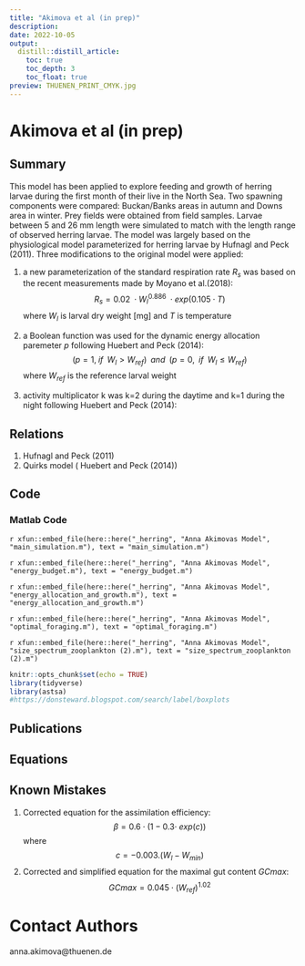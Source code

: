 ```yaml
---
title: "Akimova et al (in prep)"
description:
date: 2022-10-05
output:
  distill::distill_article:
    toc: true
    toc_depth: 3
    toc_float: true
preview: THUENEN_PRINT_CMYK.jpg
---
```


# Akimova et al (in prep) 

## Summary

This model has been applied to explore feeding and growth of herring larvae during the first month of their live in the North Sea. Two spawning components were compared: Buckan/Banks areas in autumn and Downs area in winter. Prey fields were obtained from field samples.  Larvae between 5 and 26 mm length were simulated to match with the length range of observed herring larvae. The model was largely based on the physiological model parameterized for herring larvae by Hufnagl and Peck (2011). Three modifications to the original model were applied:

1) a new parameterization of the standard respiration rate $R_s$ was based on the recent measurements made by  Moyano et al.(2018):
$$
R_s = 0.02\;⋅W_{l}^{0.886}\;⋅exp(0.105⋅T)
$$
 where $W_{l}$ is larval dry weight [mg] and $T$ is temperature
 
2) a Boolean function was used for the dynamic energy allocation paremeter $p$ following Huebert and Peck (2014):
$$
(p=1,\;if \; \;W_l>W_{ref}) \; \;and \; \; (p=0, \; \;if \; \;W_l≤W_{ref})
$$
where $W_{ref}$ is the reference larval weight

3) activity multiplicator k was k=2 during the daytime and k=1 during the night following Huebert and Peck (2014):


## Relations

1) Hufnagl and Peck (2011)
2) Quirks model ( Huebert and Peck (2014))

## Code

### Matlab Code
<div class="contributor_org">
`r xfun::embed_file(here::here("_herring", "Anna Akimovas Model", "main_simulation.m"), text = "main_simulation.m")`
</div>

<div class="contributor_org">
`r xfun::embed_file(here::here("_herring", "Anna Akimovas Model", "energy_budget.m"), text = "energy_budget.m")`
</div>


<div class="contributor_org">
`r xfun::embed_file(here::here("_herring", "Anna Akimovas Model", "energy_allocation_and_growth.m"), text = "energy_allocation_and_growth.m")`
</div>

<div class="contributor_org">
`r xfun::embed_file(here::here("_herring", "Anna Akimovas Model", "optimal_foraging.m"), text = "optimal_foraging.m")`
</div>

<div class="contributor_org">
`r xfun::embed_file(here::here("_herring", "Anna Akimovas Model", "size_spectrum_zooplankton (2).m"), text = "size_spectrum_zooplankton (2).m")`
</div>

```r
knitr::opts_chunk$set(echo = TRUE)
library(tidyverse)
library(astsa)
#https://donsteward.blogspot.com/search/label/boxplots
```


## Publications

## Equations

## Known Mistakes

1) Corrected equation for the assimilation efficiency: 
$$
β=0.6⋅(1-0.3⋅\;exp(c))
$$
where $$ c=-0.003.(W_l-W_{min}) $$
2) Corrected and simplified equation for the maximal gut content $GCmax$: 
$$GCmax=0.045⋅(W_{ref})^{1.02}$$

# Contact Authors
anna.akimova@thuenen.de